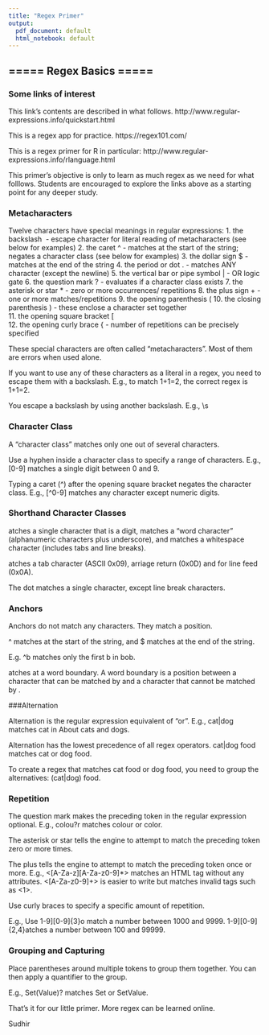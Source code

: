 ---
title: "Regex Primer"
output:
  pdf_document: default
  html_notebook: default
---

## ===== Regex Basics =====

### Some links of interest

This link's contents are described in what follows.  http://www.regular-expressions.info/quickstart.html

This is a regex app for practice.  https://regex101.com/

This is a regex primer for R in particular: http://www.regular-expressions.info/rlanguage.html

This primer's objective is only to learn as much regex as we need for what folllows. Students are encouraged to explore the links above as a starting point for any deeper study.

### Metacharacters

Twelve characters have special meanings in regular expressions: 
1. the backslash \ - escape character for literal reading of metacharacters (see below for examples)
2. the caret ^ - matches at the start of the string; negates a character class (see below for examples)
3. the dollar sign $ - matches at the end of the string
4. the period or dot . -  matches ANY character (except the newline)
5. the vertical bar or pipe symbol | - OR logic gate
6. the question mark ? - evaluates if a character class exists
7. the asterisk or star * - zero or more occurrences/ repetitions
8. the plus sign + - one or more matches/repetitions
9. the opening parenthesis ( 
10. the closing parenthesis ) - these enclose a character set together   
11. the opening square bracket [  
12. the opening curly brace { - number of repetitions can be precisely specified

These special characters are often called "metacharacters". Most of them are errors when used alone.

If you want to use any of these characters as a literal in a regex, you need to escape them with a backslash. 
E.g., to match 1+1=2, the correct regex is 1\+1=2. 

You escape a backslash by using another backslash. E.g., \\s

### Character Class

A "character class" matches only one out of several characters. 

Use a hyphen inside a character class to specify a range of characters. E.g., [0-9] matches a single digit between 0 and 9. 

Typing a caret (^) after the opening square bracket negates the character class. E.g., [^0-9] matches any character except numeric digits.

### Shorthand Character Classes

\d matches a single character that is a digit, 
\w matches a "word character" (alphanumeric characters plus underscore), and 
\s matches a whitespace character (includes tabs and line breaks).  

\t matches a tab character (ASCII 0x09), 
\r carriage return (0x0D) and 
\n for line feed (0x0A).

The dot matches a single character, except line break characters.

### Anchors

Anchors do not match any characters. They match a position. 

^ matches at the start of the string, and $ matches at the end of the string.

E.g. ^b matches only the first b in bob.

\b matches at a word boundary. A word boundary is a position between a character that can be matched by \w and a character that cannot be matched by \w.

###Alternation

Alternation is the regular expression equivalent of "or". E.g., cat|dog matches cat in About cats and dogs.

Alternation has the lowest precedence of all regex operators. cat|dog food matches cat or dog food. 

To create a regex that matches cat food or dog food, you need to group the alternatives: (cat|dog) food.

### Repetition

The question mark makes the preceding token in the regular expression optional. E.g., colou?r matches colour or color.

The asterisk or star tells the engine to attempt to match the preceding token zero or more times. 

The plus tells the engine to attempt to match the preceding token once or more. 
E.g., <[A-Za-z][A-Za-z0-9]*> matches an HTML tag without any attributes. <[A-Za-z0-9]+> is easier to write but matches invalid tags such as <1>.

Use curly braces to specify a specific amount of repetition. 

E.g., Use \b[1-9][0-9]{3}\b to match a number between 1000 and 9999. 
\b[1-9][0-9]{2,4}\b matches a number between 100 and 99999.

### Grouping and Capturing

Place parentheses around multiple tokens to group them together. You can then apply a quantifier to the group. 

E.g., Set(Value)? matches Set or SetValue.

That's it for our little primer. More regex can be learned online.

Sudhir